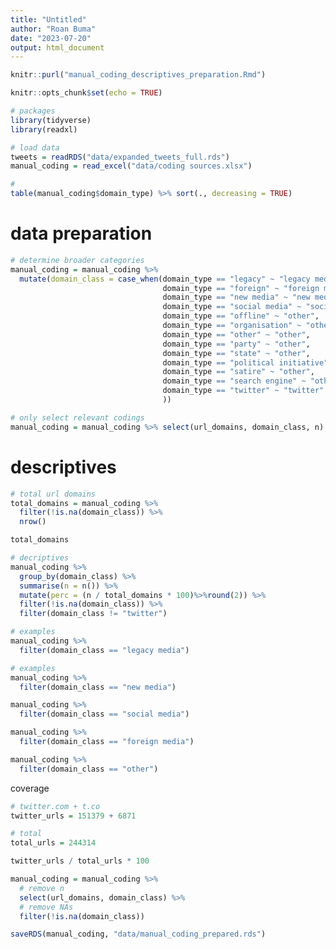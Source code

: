 ---
title: "Untitled"
author: "Roan Buma"
date: "2023-07-20"
output: html_document
---

```{r}
knitr::purl("manual_coding_descriptives_preparation.Rmd")
```

```{r setup, include=FALSE}
knitr::opts_chunk$set(echo = TRUE)
```

```{r}
# packages
library(tidyverse)
library(readxl)

# load data
tweets = readRDS("data/expanded_tweets_full.rds")
manual_coding = read_excel("data/coding sources.xlsx")
```

```{r}
#
table(manual_coding$domain_type) %>% sort(., decreasing = TRUE)
```

# data preparation

```{r}
# determine broader categories
manual_coding = manual_coding %>%
  mutate(domain_class = case_when(domain_type == "legacy" ~ "legacy media",
                                  domain_type == "foreign" ~ "foreign media",
                                  domain_type == "new media" ~ "new media",
                                  domain_type == "social media" ~ "social media",
                                  domain_type == "offline" ~ "other",
                                  domain_type == "organisation" ~ "other",
                                  domain_type == "other" ~ "other",
                                  domain_type == "party" ~ "other",
                                  domain_type == "state" ~ "other",
                                  domain_type == "political initiative" ~ "other",
                                  domain_type == "satire" ~ "other",
                                  domain_type == "search engine" ~ "other",
                                  domain_type == "twitter" ~ "twitter"
                                  ))
```

```{r}
# only select relevant codings
manual_coding = manual_coding %>% select(url_domains, domain_class, n)
```

# descriptives

```{r}
# total url domains
total_domains = manual_coding %>%
  filter(!is.na(domain_class)) %>%
  nrow()

total_domains
```
```{r}
# decriptives
manual_coding %>%
  group_by(domain_class) %>%
  summarise(n = n()) %>%
  mutate(perc = (n / total_domains * 100)%>%round(2)) %>%
  filter(!is.na(domain_class)) %>%
  filter(domain_class != "twitter")
```
```{r}
# examples
manual_coding %>%
  filter(domain_class == "legacy media")
```

```{r}
# examples
manual_coding %>%
  filter(domain_class == "new media")
```

```{r}
manual_coding %>%
  filter(domain_class == "social media")
```

```{r}
manual_coding %>%
  filter(domain_class == "foreign media")
```

```{r}
manual_coding %>%
  filter(domain_class == "other")
```



coverage
```{r}
# twitter.com + t.co
twitter_urls = 151379 + 6871

# total
total_urls = 244314

twitter_urls / total_urls * 100
```

```{r}
manual_coding = manual_coding %>%
  # remove n
  select(url_domains, domain_class) %>%
  # remove NAs
  filter(!is.na(domain_class))

saveRDS(manual_coding, "data/manual_coding_prepared.rds")
```

